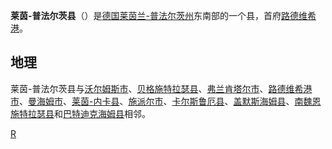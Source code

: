 {{德国县级行政单位
| 县徽图 = Image:DEU Rhein-Pfalz-Kreis COA.svg
| 在德国内的位置图 = Image:Lage des Rhein-Pfalz-Kreises in Deutschland.png
| 所属联邦州 = 莱茵兰-普法尔茨州
| 所属行政区 = 
| 首府 = 路德维希港
| 面积 = 304.88
| 人口 = 154,609
| 统计时间 = 2019年12月31日
| 人口密度 = 510
| 汽车牌号 = RP
| 下设城镇 = 1个市、24个镇
| 政府地址 = Europaplatz 5<br />67063 Ludwigshafen am Rhein
| 政府网站 = www.rhein-pfalz-kreis.de
| 在州内的位置图 = Image:Rhineland p lu.png
|}}

'''莱茵-普法尔茨县'''（{{lang-de|Rhein-Pfalz-Kreis}}）是[[德国|德国]][[莱茵兰-普法尔茨州|莱茵兰-普法尔茨州]]东南部的一个县，首府[[路德维希港|路德维希港]]。

== 地理 ==
莱茵-普法尔茨县与[[沃尔姆斯|沃尔姆斯市]]、[[贝格施特拉瑟县|贝格施特拉瑟县]]、[[弗兰肯塔尔|弗兰肯塔尔市]]、[[路德维希港|路德维希港市]]、[[曼海姆|曼海姆市]]、[[莱茵-内卡县|莱茵-内卡县]]、[[施派尔|施派尔市]]、[[卡尔斯鲁厄县|卡尔斯鲁厄县]]、[[盖默斯海姆县|盖默斯海姆县]]、[[南魏恩施特拉瑟县|南魏恩施特拉瑟县]]和[[巴特迪克海姆县|巴特迪克海姆县]]相邻。

{{莱茵兰-普法尔茨州行政区划}}
{{Authority control}}
{{Germany-geo-stub}}
[[Category:莱茵兰-普法尔茨州的县|R]]
